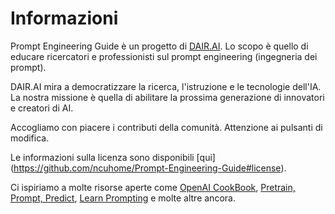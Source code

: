 # Informazioni

Prompt Engineering Guide è un progetto di [DAIR.AI](https://github.com/ncuhome). Lo scopo è quello di educare ricercatori e professionisti sul prompt engineering (ingegneria dei prompt).


DAIR.AI mira a democratizzare la ricerca, l'istruzione e le tecnologie dell'IA. La nostra missione è quella di abilitare la prossima generazione di innovatori e creatori di AI.

Accogliamo con piacere i contributi della comunità. Attenzione ai pulsanti di modifica. 

Le informazioni sulla licenza sono disponibili [qui] (https://github.com/ncuhome/Prompt-Engineering-Guide#license).

Ci ispiriamo a molte risorse aperte come [OpenAI CookBook](https://github.com/openai/openai-cookbook), [Pretrain, Prompt, Predict](http://pretrain.nlpedia.ai/), [Learn Prompting](https://learnprompting.org/) e molte altre ancora.

